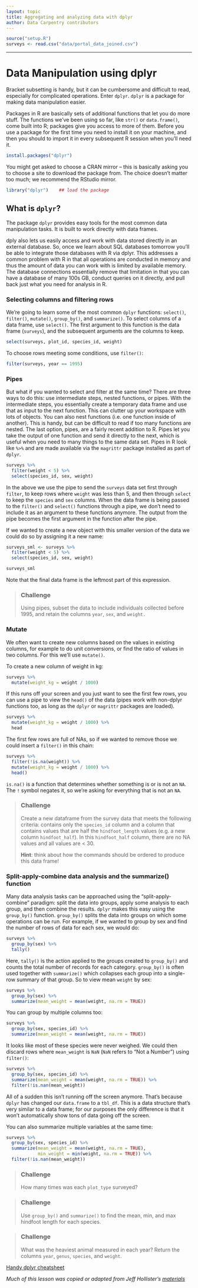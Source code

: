 ```yaml
---
layout: topic
title: Aggregating and analyzing data with dplyr
author: Data Carpentry contributors
---
```


```r
source("setup.R")
surveys <- read.csv("data/portal_data_joined.csv")
```

------------

# Data Manipulation using dplyr

Bracket subsetting is handy, but it can be cumbersome and difficult to read,
especially for complicated operations. Enter `dplyr`. `dplyr` is a package for
making data manipulation easier.

Packages in R are basically sets of additional functions that let you do more
stuff. The functions we've been using so far, like `str()` or `data.frame()`,
come built into R; packages give you access to more of them. Before you use a
package for the first time you need to install it on your machine, and then you
should to import it in every subsequent R session when you'll need it.

```r
install.packages("dplyr")
```

You might get asked to choose a CRAN mirror -- this is basically asking you to
choose a site to download the package from. The choice doesn't matter too much;
we recommend the RStudio mirror.

```r
library("dplyr")    ## load the package
```

## What is `dplyr`?

The package `dplyr` provides easy tools for the most common data manipulation
tasks. It is built to work directly with data frames.

dply also lets us easily access and work with data stored directly in an external
database. So, once we learn about SQL databases tomorrow you'll be able to integrate
those databases with R via dplyr. This addresses a common problem with R in that
all operations are conducted in memory and thus the amount of data you can work with
is limited by available memory. The database connections essentially remove that
limitation in that you can have a database of many 100s GB, conduct queries on it
directly, and pull back just what you need for analysis in R.

### Selecting columns and filtering rows

We're going to learn some of the most common `dplyr` functions: `select()`,
`filter()`, `mutate()`, `group_by()`, and `summarize()`. To select columns of a
data frame, use `select()`. The first argument to this function is the data
frame (`surveys`), and the subsequent arguments are the columns to keep.

```r
select(surveys, plot_id, species_id, weight)
```

To choose rows meeting some conditions, use `filter()`:

```r
filter(surveys, year == 1995)
```

### Pipes

But what if you wanted to select and filter at the same time? There are three
ways to do this: use intermediate steps, nested functions, or pipes. With the
intermediate steps, you essentially create a temporary data frame and use that
as input to the next function. This can clutter up your workspace with lots of
objects. You can also nest functions (i.e. one function inside of another).
This is handy, but can be difficult to read if too many functions are nested.
The last option, pipes, are a fairly recent addition to R. Pipes let you take
the output of one function and send it directly to the next, which is useful
when you need to many things to the same data set.  Pipes in R look like `%>%`
and are made available via the `magrittr` package installed as part of `dplyr`.

```r
surveys %>%
  filter(weight < 5) %>%
  select(species_id, sex, weight)
```

In the above we use the pipe to send the `surveys` data set first through
`filter`, to keep rows where `weight` was less than 5, and then through `select` to
keep the `species` and `sex` columns. When the data frame is being passed to the
`filter()` and `select()` functions through a pipe, we don't need to include it
as an argument to these functions anymore. The output from the pipe becomes the
first argument in the function after the pipe.

If we wanted to create a new object with this smaller version of the data we
could do so by assigning it a new name:

```r
surveys_sml <- surveys %>%
  filter(weight < 5) %>%
  select(species_id, sex, weight)

surveys_sml
```

Note that the final data frame is the leftmost part of this expression.

> ### Challenge {.challenge}
>
>  Using pipes, subset the data to include individuals collected before 1995,
>  and retain the columns `year`, `sex`, and `weight.`

<!---
```r
## Answer
surveys %>%
    filter(year < 1995) %>%
    select(year, sex, weight)
```
--->


### Mutate

We often want to create new columns based on the values in existing
columns, for example to do unit conversions, or find the ratio of values in two
columns. For this we'll use `mutate()`.

To create a new column of weight in kg:

```r
surveys %>%
  mutate(weight_kg = weight / 1000)
```

If this runs off your screen and you just want to see the first few rows, you
can use a pipe to view the `head()` of the data (pipes work with non-dplyr
functions too, as long as the `dplyr` or `magrittr` packages are loaded).

```r
surveys %>%
  mutate(weight_kg = weight / 1000) %>%
  head
```

The first few rows are full of NAs, so if we wanted to remove those we could
insert a `filter()` in this chain:

```r
surveys %>%
  filter(!is.na(weight)) %>%
  mutate(weight_kg = weight / 1000) %>%
  head()
```

`is.na()` is a function that determines whether something is or is not an `NA`.
The `!` symbol negates it, so we're asking for everything that is not an `NA`.

> ### Challenge {.challenge}
>
>  Create a new dataframe from the survey data that meets the following
>  criteria: contains only the `species_id` column and a column that contains 
>  values that are half the `hindfoot_length` values (e.g. a new column
>  `hindfoot_half`). In this `hindfoot_half` column, there are no NA values
>  and all values are < 30.
>
>  **Hint**: think about how the commands should be ordered to produce this data frame!

<!---
```r
## Answer
surveys_hindfoot_half %>%
    filter(!is.na(hindfoot_length)) %>%
    mutate(hindfoot_half = hindfoot_length / 2) %>%
    filter(hindfoot_half < 30) %>%
    select(species_id, hindfoot_half)
```
--->

### Split-apply-combine data analysis and the summarize() function

Many data analysis tasks can be approached using the "split-apply-combine"
paradigm: split the data into groups, apply some analysis to each group, and
then combine the results. `dplyr` makes this easy using the `group_by()`
function. `group_by()` splits the data into groups on which some
operations can be run. For example, if we wanted to group by sex and find the
number of rows of data for each sex, we would do:

```r
surveys %>%
  group_by(sex) %>%
  tally()
```

Here, `tally()` is the action applied to the groups created to `group_by()` and
counts the total number of records for each category. `group_by()` is often used
together with `summarize()` which collapses each group into a single-row summary
of that group. So to view mean `weight` by sex:

```r
surveys %>%
  group_by(sex) %>%
  summarize(mean_weight = mean(weight, na.rm = TRUE))
```

You can group by multiple columns too:

```r
surveys %>%
  group_by(sex, species_id) %>%
  summarize(mean_weight = mean(weight, na.rm = TRUE))
```

It looks like most of these species were never weighed. We could then discard
rows where `mean_weight` is `NaN` (`NaN` refers to "Not a Number") using
`filter()`:

```r
surveys %>%
  group_by(sex, species_id) %>%
  summarize(mean_weight = mean(weight, na.rm = TRUE)) %>%
  filter(!is.nan(mean_weight))
```

All of a sudden this isn't running off the screen anymore. That's because `dplyr`
has changed our `data.frame` to a `tbl_df`. This is a data structure that's very
similar to a data frame; for our purposes the only difference is that it won't
automatically show tons of data going off the screen.

You can also summarize multiple variables at the same time:

```r
surveys %>%
  group_by(sex, species_id) %>%
  summarize(mean_weight = mean(weight, na.rm = TRUE),
            min_weight = min(weight, na.rm = TRUE)) %>%
  filter(!is.nan(mean_weight))
```

> ### Challenge {.challenge}
>
> How many times was each `plot_type` surveyed?

<!---
```r
## Answer
surveys %>%
    group_by(plot_type) %>%
    tally
```
--->

> ### Challenge {.challenge}
>
> Use `group_by()` and `summarize()` to find the mean, min, and max hindfoot
> length for each species.

<!---
```r
## Answer
surveys %>%
    filter(!is.na(hindfoot_length)) %>%
    group_by(species_id) %>%
    summarize(
        mean_hindfoot_length = mean(hindfoot_length),
        min_hindfoot_length = min(hindfoot_length),
        max_hindfoot_length = max(hindfoot_length)
    )
```
--->

> ### Challenge {.challenge}
>
> What was the heaviest animal measured in each year? Return the columns `year`,
> `genus`, `species`, and `weight`.

<!---
## Answer
```r
res <- surveys %>%
    filter(!is.na(weight)) %>%
    group_by(year) %>%
    filter(weight == max(weight)) %>%
    select(year, genus, species, weight) %>%
    arrange(year)
```
--->

[Handy dplyr cheatsheet](http://www.rstudio.com/wp-content/uploads/2015/02/data-wrangling-cheatsheet.pdf)

*Much of this lesson was copied or adapted from Jeff Hollister's [materials](http://usepa.github.io/introR/2015/01/14/03-Clean/)*
